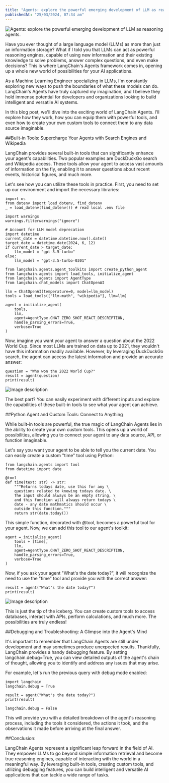 ```yaml
---
title: "Agents: explore the powerful emerging development of LLM as reasoning agents."
publishedAt: "25/03/2024, 07:34 am"
---
```


![Agents: explore the powerful emerging development of LLM as reasoning agents.](https://dev-to-uploads.s3.amazonaws.com/uploads/articles/plhsy23v3ez2n59iyjka.png)

Have you ever thought of a large language model (LLMs) as more than just an information storage? What if I told you that LLMs can act as powerful reasoning engines, capable of using new information and their existing knowledge to solve problems, answer complex questions, and even make decisions? This is where LangChain's Agents framework comes in, opening up a whole new world of possibilities for your AI applications.

As a Machine Learning Engineer specializing in LLMs, I'm constantly exploring new ways to push the boundaries of what these models can do. LangChain's Agents have truly captured my imagination, and I believe they hold immense potential for developers and organizations looking to build intelligent and versatile AI systems.

In this blog post, we'll dive into the exciting world of LangChain Agents. I'll explore how they work, how you can equip them with powerful tools, and even how to create your own custom tools to connect them to any data source imaginable.

##Built-in Tools: Supercharge Your Agents with Search Engines and Wikipedia

LangChain provides several built-in tools that can significantly enhance your agent's capabilities. Two popular examples are DuckDuckGo search and Wikipedia access. These tools allow your agent to access vast amounts of information on the fly, enabling it to answer questions about recent events, historical figures, and much more.

Let's see how you can utilize these tools in practice. First, you need to set up our environment and import the necessary libraries:

```
import os
from dotenv import load_dotenv, find_dotenv
_ = load_dotenv(find_dotenv()) # read local .env file

import warnings
warnings.filterwarnings("ignore")

# Account for LLM model deprecation
import datetime
current_date = datetime.datetime.now().date()
target_date = datetime.date(2024, 6, 12)
if current_date > target_date:
    llm_model = "gpt-3.5-turbo"
else:
    llm_model = "gpt-3.5-turbo-0301"

from langchain.agents.agent_toolkits import create_python_agent
from langchain.agents import load_tools, initialize_agent
from langchain.agents import AgentType
from langchain.chat_models import ChatOpenAI

llm = ChatOpenAI(temperature=0, model=llm_model)
tools = load_tools(["llm-math", "wikipedia"], llm=llm)

agent = initialize_agent(
    tools, 
    llm, 
    agent=AgentType.CHAT_ZERO_SHOT_REACT_DESCRIPTION,
    handle_parsing_errors=True,
    verbose=True
)

```
Now, imagine you want your agent to answer a question about the 2022 World Cup. Since most LLMs are trained on data up to 2021, they wouldn't have this information readily available. However, by leveraging DuckDuckGo search, the agent can access the latest information and provide an accurate answer:

```
question = "Who won the 2022 World Cup?"
result = agent(question)
print(result)

```


![Image description](https://dev-to-uploads.s3.amazonaws.com/uploads/articles/66jpozsee8vfn05b5snq.png)



 The best part? You can easily experiment with different inputs and explore the capabilities of these built-in tools to see what your agent can achieve.

##Python Agent and Custom Tools: Connect to Anything

While built-in tools are powerful, the true magic of LangChain Agents lies in the ability to create your own custom tools. This opens up a world of possibilities, allowing you to connect your agent to any data source, API, or function imaginable.

Let's say you want your agent to be able to tell you the current date. You can easily create a custom "time" tool using Python: 

```
from langchain.agents import tool
from datetime import date

@tool
def time(text: str) -> str:
    """Returns todays date, use this for any \
    questions related to knowing todays date. \
    The input should always be an empty string, \
    and this function will always return todays \
    date - any date mathmatics should occur \
    outside this function."""
    return str(date.today())

```
This simple function, decorated with @tool, becomes a powerful tool for your agent. Now, we can add this tool to our agent's toolkit:

```
agent = initialize_agent(
    tools + [time], 
    llm, 
    agent=AgentType.CHAT_ZERO_SHOT_REACT_DESCRIPTION,
    handle_parsing_errors=True,
    verbose=True
)

```
Now, if you ask your agent "What's the date today?", it will recognize the need to use the "time" tool and provide you with the correct answer:

```
result = agent("What's the date today?") 
print(result)

```


![Image description](https://dev-to-uploads.s3.amazonaws.com/uploads/articles/iq3l3vmjjf4ay8jzo7yr.png)




This is just the tip of the iceberg. You can create custom tools to access databases, interact with APIs, perform calculations, and much more. The possibilities are truly endless!

##Debugging and Troubleshooting: A Glimpse into the Agent's Mind

It's important to remember that LangChain Agents are still under development and may sometimes produce unexpected results. Thankfully, LangChain provides a handy debugging feature. By setting langchain.debug=True, you can view detailed outputs of the agent's chain of thought, allowing you to identify and address any issues that may arise.

For example, let's run the previous query with debug mode enabled:

```
import langchain
langchain.debug = True

result = agent("What's the date today?") 
print(result)

langchain.debug = False

```
This will provide you with a detailed breakdown of the agent's reasoning process, including the tools it considered, the actions it took, and the observations it made before arriving at the final answer.

##Conclusion:

LangChain Agents represent a significant leap forward in the field of AI. They empower LLMs to go beyond simple information retrieval and become true reasoning engines, capable of interacting with the world in a meaningful way. By leveraging built-in tools, creating custom tools, and utilizing debugging features, you can build intelligent and versatile AI applications that can tackle a wide range of tasks.